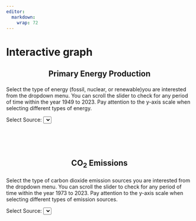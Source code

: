 ```yaml
---
editor: 
  markdown: 
    wrap: 72
---
```


# Interactive graph

<html lang="en">

<head>

<meta charset="UTF-8">

<meta name="viewport" content="width=device-width, initial-scale=1.0">

<title>CO2 Emissions Bar Chart</title>

```{=html}
<script src="https://d3js.org/d3.v7.min.js"></script>
```
<link rel="stylesheet" href="https://cdnjs.cloudflare.com/ajax/libs/noUiSlider/15.7.2/nouislider.min.css">

```{=html}
<script src="https://cdnjs.cloudflare.com/ajax/libs/noUiSlider/15.7.2/nouislider.min.js"></script>
```
```{=html}
<style>
    .chart {
      display: flex;
      align-items: center;
    }
    .bar {
      fill: steelblue;
    }
    
    .bar:hover{
      fill: orange
    }
    .axis text {
      font-size: 12px;
    }
    
    #slider1 .noUi-target {
    border: none;
    box-shadow: none;
    background: #e9ecef;
    height: 8px;
    margin-top: -20px; /* Reduce gap between chart and slider */
    }
    
    #slider1 .noUi-connect {
        background: #007BFF;
        height: 16px;
    }
    
    #slider1 .noUi-handle {
        width: 30px;
        height: 29px;
        border-radius: 100%;
        background: #007BFF;
        border: none;
        box-shadow: none;
        cursor: pointer;
        right: -8px; /* Center the handle */
    }
    
    /* Remove default handle styling */
    #slider1 .noUi-handle::before,
    #slider1 .noUi-handle::after {
        display: none;
    }
    
    #slider2 .noUi-target {
    border: none;
    box-shadow: none;
    background: #e9ecef;
    height: 8px;
    margin-top: -20px; /* Reduce gap between chart and slider */
    }
    
    #slider2 .noUi-connect {
        background: #007BFF;
        height: 16px;
    }
    
    #slider2 .noUi-handle {
        width: 30px;
        height: 29px;
        border-radius: 100%;
        background: #007BFF;
        border: none;
        box-shadow: none;
        cursor: pointer;
        right: -8px; /* Center the handle */
    }
    
    /* Remove default handle styling */
    #slider2 .noUi-handle::before,
    #slider2 .noUi-handle::after {
        display: none;
    }
    
    .tooltip{
      line-height: 1;
      font-weight: bold;
      padding: 12px;
      background: rgba(0, 0, 0, 0.8);
      color: #fff;
      border-radius: 2px;
    }
    
   

  </style>
```
</head>

<body>

<h2 style="text-align: center;">

Primary Energy Production

</h2>

<p>Select the type of energy (fossil, nuclear, or renewable)you are
interested from the dropdown menu. You can scroll the slider to check
for any period of time within the year 1949 to 2023. Pay attention to
the y-axis scale when selecting different types of energy.</p>

<label for="sourceDropdown2">Select Source:</label>
<select id="sourceDropdown2"></select> <br><br>

::: {#chart2}
:::

::: {#slider2}
:::

<br> <br>

<h2 style="text-align: center;">

CO<sub>2</sub> Emissions

</h2>

<p>Select the type of carbon dioxide emission sources you are interested
from the dropdown menu. You can scroll the slider to check for any
period of time within the year 1973 to 2023. Pay attention to the y-axis
scale when selecting different types of emission sources.</p>

<label for="sourceDropdown1">Select Source:</label>
<select id="sourceDropdown1"></select> <br> <br>

::: {#chart1}
:::

::: {#slider1}
:::

```{=html}
<script src="./scripts/myscript.js">
    
</script>
```
</body>

</html>
